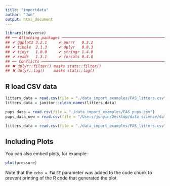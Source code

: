```yaml
---
title: "importdata"
author: "Jun"
output: html_document
---
```


```r
library(tidyverse)
## ── Attaching packages ──────────────────────────────────────────────────────────────────────────────────────────────────────────────────────────────────────────────────────────────── tidyverse 1.2.1 ──
## ✔ ggplot2 3.2.1     ✔ purrr   0.3.2
## ✔ tibble  2.1.3     ✔ dplyr   0.8.3
## ✔ tidyr   1.0.0     ✔ stringr 1.4.0
## ✔ readr   1.3.1     ✔ forcats 0.4.0
## ── Conflicts ─────────────────────────────────────────────────────────────────────────────────────────────────────────────────────────────────────────────────────────────────── tidyverse_conflicts() ──
## ✖ dplyr::filter() masks stats::filter()
## ✖ dplyr::lag()    masks stats::lag()


```

## R load CSV data




```r
litters_data = read.csv(file = "./data_import_examples/FAS_litters.csv")
litters_data = janitor::clean_names(litters_data)
```
```r
pups_data = read.csv(file = "./data_import_examples/FAS_pups.csv")
pups_data_new = read.csv(file = "/Users/junyin/Desktop/data science/data_import/data_import_examples/FAS_pups.csv")
```
```r
litters_data = read.csv(file = "./data_import_examples/FAS_litters.csv", skip = 10, col.names = FALSE)
```
## Including Plots

You can also embed plots, for example:

```r
plot(pressure)
```

Note that the `echo = FALSE` parameter was added to the code chunk to prevent printing of the R code that generated the plot.
